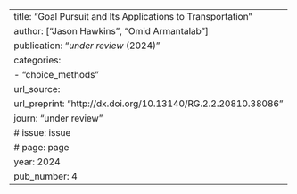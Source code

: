 ---
title: "Goal Pursuit and Its Applications to Transportation"
author: ["Jason Hawkins", "Omid Armantalab"]
publication: "_under review_ (2024)"
categories:
  - "choice_methods"
url_source: 
url_preprint: "http://dx.doi.org/10.13140/RG.2.2.20810.38086"
journ: "under review"
# issue: issue
# page: page
year: 2024
pub_number: 4
---